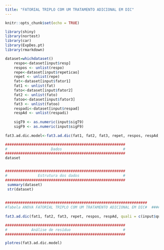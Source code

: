 ```yaml
---
title: "FATORIAL TRIPLO COM UM TRATAMENTO ADICIONAL EM DIC"
---
```



```r
knitr::opts_chunk$set(echo = TRUE)

library(shiny)
library(nortest)
library(car)
library(ExpDes.pt)
library(rmarkdown)

dataset=whichdataset()
    respo<-dataset[input$resp]
    respos <- unlist(respo)
    repe<-dataset[input$repeticao]
    repet <- unlist(repe)
    fat<-dataset[input$fator1]
    fat1 <- unlist(fat)
    fato<-dataset[input$fator2]
    fat2 <- unlist(fato)
    fatoo<-dataset[input$fator3]
    fat3 <- unlist(fatoo)
    respadi<-dataset[input$respad]
    respAd <- unlist(respadi)
    
    sigT9 <- as.numeric(input$sigT9)
    sigF9 <- as.numeric(input$sigF9)
    
fat3.ad.dic.model<-fat3.ad.dic(fat1, fat2, fat3, repet, respos, respAd, quali = c(input$quali1, input$quali2, input$quali3), mcomp=input$mcomp9, sigT=sigT9, sigF=sigF9)    
```


```r
#######################################################
#                    Dados                            # 
#######################################################
dataset


#######################################################
#              Estrutura dos dados                    # 
#######################################################
 summary(dataset)
 str(dataset)
 
 
#################################################################
#Tabela ANOVA FATORIAL TRIPLO COM UM TRATAMENTO ADICIONAL EM DIC#  #################################################################
    
fat3.ad.dic(fat1, fat2, fat3, repet, respos, respAd, quali = c(input$quali1, input$quali2, input$quali3), mcomp=input$mcomp9, sigT=sigT9, sigF=sigF9)

#######################################################
#           Análise de resíduo                        # 
#######################################################

plotres(fat3.ad.dic.model)

```
